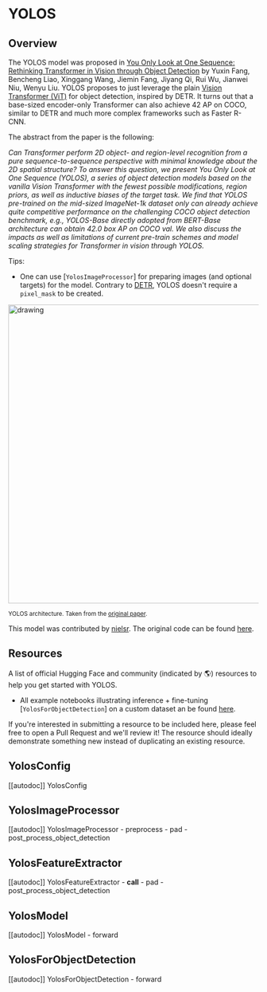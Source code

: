 <!--Copyright 2022 The HuggingFace Team. All rights reserved.

Licensed under the Apache License, Version 2.0 (the "License"); you may not use this file except in compliance with
the License. You may obtain a copy of the License at

http://www.apache.org/licenses/LICENSE-2.0

Unless required by applicable law or agreed to in writing, software distributed under the License is distributed on
an "AS IS" BASIS, WITHOUT WARRANTIES OR CONDITIONS OF ANY KIND, either express or implied. See the License for the
specific language governing permissions and limitations under the License.
-->

# YOLOS

## Overview

The YOLOS model was proposed in [You Only Look at One Sequence: Rethinking Transformer in Vision through Object Detection](https://arxiv.org/abs/2106.00666) by Yuxin Fang, Bencheng Liao, Xinggang Wang, Jiemin Fang, Jiyang Qi, Rui Wu, Jianwei Niu, Wenyu Liu.
YOLOS proposes to just leverage the plain [Vision Transformer (ViT)](vit) for object detection, inspired by DETR. It turns out that a base-sized encoder-only Transformer can also achieve 42 AP on COCO, similar to DETR and much more complex frameworks such as Faster R-CNN.

The abstract from the paper is the following:

*Can Transformer perform 2D object- and region-level recognition from a pure sequence-to-sequence perspective with minimal knowledge about the 2D spatial structure? To answer this question, we present You Only Look at One Sequence (YOLOS), a series of object detection models based on the vanilla Vision Transformer with the fewest possible modifications, region priors, as well as inductive biases of the target task. We find that YOLOS pre-trained on the mid-sized ImageNet-1k dataset only can already achieve quite competitive performance on the challenging COCO object detection benchmark, e.g., YOLOS-Base directly adopted from BERT-Base architecture can obtain 42.0 box AP on COCO val. We also discuss the impacts as well as limitations of current pre-train schemes and model scaling strategies for Transformer in vision through YOLOS.*

Tips:

- One can use [`YolosImageProcessor`] for preparing images (and optional targets) for the model. Contrary to [DETR](detr), YOLOS doesn't require a `pixel_mask` to be created.

<img src="https://huggingface.co/datasets/huggingface/documentation-images/resolve/main/yolos_architecture.png"
alt="drawing" width="600"/>

<small> YOLOS architecture. Taken from the <a href="https://arxiv.org/abs/2106.00666">original paper</a>.</small>

This model was contributed by [nielsr](https://huggingface.co/nielsr). The original code can be found [here](https://github.com/hustvl/YOLOS).

## Resources

A list of official Hugging Face and community (indicated by 🌎) resources to help you get started with YOLOS.

<PipelineTag pipeline="object-detection"/>

- All example notebooks illustrating inference + fine-tuning [`YolosForObjectDetection`] on a custom dataset an be found [here](https://github.com/NielsRogge/Transformers-Tutorials/tree/master/YOLOS).

If you're interested in submitting a resource to be included here, please feel free to open a Pull Request and we'll review it! The resource should ideally demonstrate something new instead of duplicating an existing resource.

## YolosConfig

[[autodoc]] YolosConfig

## YolosImageProcessor

[[autodoc]] YolosImageProcessor
    - preprocess
    - pad
    - post_process_object_detection

## YolosFeatureExtractor

[[autodoc]] YolosFeatureExtractor
    - __call__
    - pad
    - post_process_object_detection


## YolosModel

[[autodoc]] YolosModel
    - forward


## YolosForObjectDetection

[[autodoc]] YolosForObjectDetection
    - forward
